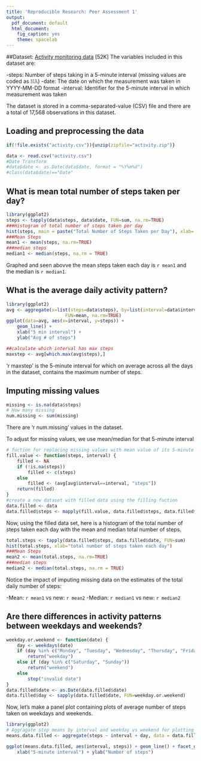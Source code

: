 ```yaml
---
title: 'Reproducible Research: Peer Assessment 1'
output:
  pdf_document: default
  html_document:
    fig_caption: yes
    theme: spacelab
---
```


##Dataset: 
[Activity monitoring data](https://d396qusza40orc.cloudfront.net/repdata%2Fdata%2Factivity.zip) [52K]
The variables included in this dataset are:

-steps: Number of steps taking in a 5-minute interval (missing values are coded as 𝙽𝙰)
-date: The date on which the measurement was taken in YYYY-MM-DD format
-interval: Identifier for the 5-minute interval in which measurement was taken

The dataset is stored in a comma-separated-value (CSV) file and there are a total of 17,568 observations in this dataset.

## Loading and preprocessing the data
```r
if(!file.exists("activity.csv")){unzip(zipfile="activity.zip")}

data <- read.csv("activity.csv")
#Date Transform
#data$date <- as.Date(data$date, format = "%Y%m%d")
#class(data$date)=="Date"
```


## What is mean total number of steps taken per day?
```r
library(ggplot2)
steps <- tapply(data$steps, data$date, FUN=sum, na.rm=TRUE)
###Histogram of total number of steps taken per day
hist(steps, main = paste("Total Number of Steps Taken per Day"), xlab= "Steps per day" )
###Mean Steps
mean1 <- mean(steps, na.rm=TRUE)
###median steps
median1 <- median(steps, na.rm = TRUE)
```

Graphed and seen abovve the mean steps taken each day is `r mean1` and the median is `r median1`.

## What is the average daily activity pattern?
```r
library(ggplot2)
avg <- aggregate(x=list(steps=data$steps), by=list(interval=data$interval),
                      FUN=mean, na.rm=TRUE)
ggplot(data=avg, aes(x=interval, y=steps)) +
    geom_line() +
    xlab("5 min interval") +
    ylab("Avg # of steps")
```

```r
##calculate which interval has max steps
maxstep <- avg[which.max(avg$steps),]
```
'r maxstep' is the 5-minute interval for which on average across all the days in the dataset, contains the maximum number of steps.

## Imputing missing values
```r
missing <- is.na(data$steps)
# How many missing
num.missing <- sum(missing)
```
There are 'r num.missing' values in the dataset.

To adjust for missing values, we use mean/median for that 5-minute interval
```r
# fuction for replacing missing values with mean value of its 5-minute interval
fill.value <- function(steps, interval) {
    filled <- NA
    if (!is.na(steps))
        filled <- c(steps)
    else
        filled <- (avg[avg$interval==interval, "steps"])
    return(filled)
}
#create a new dataset with filled data using the filling fuction
data.filled <- data
data.filled$steps <- mapply(fill.value, data.filled$steps, data.filled$interval)
```
Now, using the filled data set, here is a histogram of the total number of steps taken each day with the mean and median total number of steps.

```r
total.steps <- tapply(data.filled$steps, data.filled$date, FUN=sum)
hist(total.steps, xlab="total number of steps taken each day")
###Mean Steps
mean2 <- mean(total.steps, na.rm=TRUE)
###median steps
median2 <- median(total.steps, na.rm = TRUE)
```
Notice the impact of imputing missing data on the estimates of the total daily number of steps:

-Mean: `r mean1`  vs new: `r mean2`
-Median: `r median1` vs new: `r median2`

## Are there differences in activity patterns between weekdays and weekends?
```r
weekday.or.weekend <- function(date) {
    day <- weekdays(date)
    if (day %in% c("Monday", "Tuesday", "Wednesday", "Thursday", "Friday"))
        return("weekday")
    else if (day %in% c("Saturday", "Sunday"))
        return("weekend")
    else
        stop("invalid date")
}
data.filled$date <- as.Date(data.filled$date)
data.filled$day <- sapply(data.filled$date, FUN=weekday.or.weekend)
```

Now, let's make a panel plot containing plots of average number of steps taken
on weekdays and weekends.

```r
library(ggplot2)
# Aggragate step means by interval and weekday vs weekend for plotting
means.data.filled <- aggregate(steps ~ interval + day, data = data.filled, FUN = mean.default ) 

ggplot(means.data.filled, aes(interval, steps)) + geom_line() + facet_grid(day ~ .) +
    xlab("5-minute interval") + ylab("Number of steps")
```